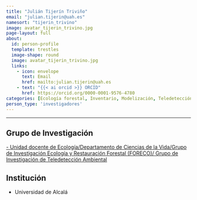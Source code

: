 ```yaml
---
title: "Julián Tijerín Triviño"
email: "julian.tijerin@uah.es"  
namesort: "tijerin_trivino"
image: avatar_tijerin_trivino.jpg
page-layout: full
about: 
  id: person-profile
  template: trestles
  image-shape: round
  image: avatar_tijerin_trivino.jpg
  links:
    - icon: envelope
      text: Email
      href: mailto:julian.tijerin@uah.es
    - text: "{{< ai orcid >}} ORCID"
      href: https://orcid.org/0000-0001-9576-4780
categories: [Ecología forestal, Inventario, Modelización, Teledetección, Dinámica forestal]
person_type: 'investigadores'
---
```

 
<hr>

:::{#person-profile}

## Grupo de Investigación
[- Unidad docente de Ecología/Departamento de Ciencias de la Vida/Grupo de Investigación Ecología y Restauración Forestal (FORECO)/ Grupo de Investigación de Teledetección Ambiental](https://forecolab.web.uah.es/)

## Institución
- Universidad de Alcalá

:::
